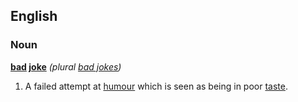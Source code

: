 ==English==
{{rfv}}
===Noun===
'''[[bad]] [[joke]]''' ''(plural [[bad jokes]])''
#A failed attempt at [[humour]] which is seen as being in poor [[taste]].